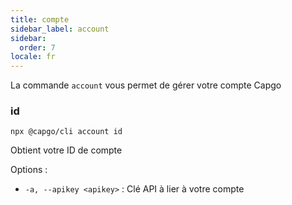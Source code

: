 ```yaml
---
title: compte
sidebar_label: account
sidebar:
  order: 7
locale: fr
---
```


La commande `account` vous permet de gérer votre compte Capgo

### id

`npx @capgo/cli account id`

Obtient votre ID de compte

Options :

- `-a, --apikey <apikey>` : Clé API à lier à votre compte